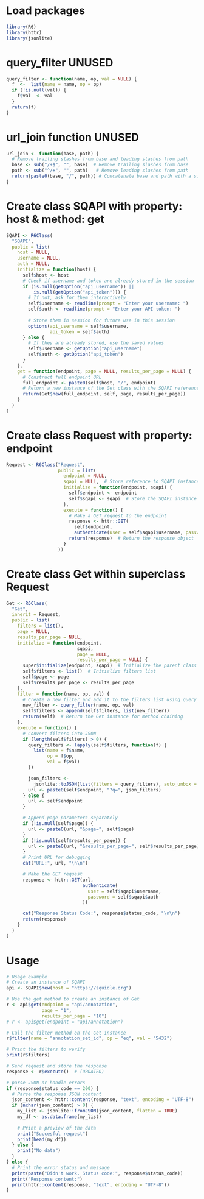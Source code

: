 # Load packages
```r
library(R6)
library(httr)
library(jsonlite)
```

# query_filter UNUSED
```r
query_filter <- function(name, op, val = NULL) {
  f  <-  list(name = name, op = op)
  if (!is.null(val)) {
    f$val  <- val
  }
  return(f)
}

```

# url_join function UNUSED
```r
url_join <- function(base, path) {
  # Remove trailing slashes from base and leading slashes from path
  base <- sub("/+$", "", base)  # Remove trailing slashes from base
  path <- sub("^/+", "", path)   # Remove leading slashes from path
  return(paste0(base, "/", path)) # Concatenate base and path with a single slash
}
```

# Create class SQAPI with property: host & method: get
```r
SQAPI <- R6Class(
  "SQAPI",
  public = list(
    host = NULL,
    username = NULL,
    auth = NULL,
    initialize = function(host) {
      self$host <- host
      # Check if username and token are already stored in the session
      if (is.null(getOption("api_username")) ||
          is.null(getOption("api_token"))) {
        # If not, ask for them interactively
        self$username <- readline(prompt = "Enter your username: ")
        self$auth <- readline(prompt = "Enter your API token: ")
        
        # Store them in session for future use in this session
        options(api_username = self$username,
                api_token = self$auth)
      } else {
        # If they are already stored, use the saved values
        self$username <- getOption("api_username")
        self$auth <- getOption("api_token")
      }
    },
    get = function(endpoint, page = NULL, results_per_page = NULL) {
      # Construct full endpoint URL
      full_endpoint <- paste0(self$host, "/", endpoint)
      # Return a new instance of the Get class with the SQAPI reference
      return(Get$new(full_endpoint, self, page, results_per_page))  
    }
  )
)
```

# Create class Request with property: endpoint 
```r
Request <- R6Class("Request",
                   public = list(
                     endpoint = NULL, 
                     sqapi = NULL,  # Store reference to SQAPI instance
                     initialize = function(endpoint, sqapi) {
                       self$endpoint <- endpoint
                       self$sqapi <- sqapi  # Store the SQAPI instance
                     },
                     execute = function() {
                       # Make a GET request to the endpoint
                       response <- httr::GET(
                         self$endpoint,
                         authenticate(user = self$sqapi$username, password = self$sqapi$auth)                    )
                       return(response)  # Return the response object
                     }
                   ))
```

# Create class Get within superclass Request
```r
Get <- R6Class(
  "Get",
  inherit = Request,
  public = list(
    filters = list(),
    page = NULL,
    results_per_page = NULL,
    initialize = function(endpoint,
                          sqapi,
                          page = NULL,
                          results_per_page = NULL) {
      super$initialize(endpoint, sqapi)  # Initialize the parent class with endpoint and sqapi
      self$filters <- list()  # Initialize filters list
      self$page <- page
      self$results_per_page <- results_per_page
    },
    filter = function(name, op, val) {
      # Create a new filter and add it to the filters list using query_filter
      new_filter <- query_filter(name, op, val)
      self$filters <- append(self$filters, list(new_filter))
      return(self)  # Return the Get instance for method chaining
    },
    execute = function() {
      # Convert filters into JSON
      if (length(self$filters) > 0) {
        query_filters <- lapply(self$filters, function(f) {
          list(name = f$name,
               op = f$op,
               val = f$val)
        })

        json_filters <-
          jsonlite::toJSON(list(filters = query_filters), auto_unbox = TRUE)
        url <- paste0(self$endpoint, "?q=", json_filters)
      } else {
        url <- self$endpoint
      }

      # Append page parameters separately
      if (!is.null(self$page)) {
        url <- paste0(url, "&page=", self$page)
      }
      if (!is.null(self$results_per_page)) {
        url <- paste0(url, "&results_per_page=", self$results_per_page)
      }
      # Print URL for debugging
      cat("URL:", url, "\n\n")

      # Make the GET request
      response <- httr::GET(url,
                            authenticate(
                              user = self$sqapi$username,
                              password = self$sqapi$auth
                            ))

      cat("Response Status Code:", response$status_code, "\n\n")
      return(response)
    }
  )
)

```

# Usage
```r

# Usage example
# Create an instance of SQAPI
api <- SQAPI$new(host = "https://squidle.org")

# Use the get method to create an instance of Get
r <- api$get(endpoint = "api/annotation",
             page = "1",
             results_per_page = "10")
# r <- api$get(endpoint = "api/annotation")

# Call the filter method on the Get instance
r$filter(name = "annotation_set_id", op = "eq", val = "5432")

# Print the filters to verify
print(r$filters)

# Send request and store the response
response <- r$execute()  # (UPDATED)

# parse JSON or handle errors
if (response$status_code == 200) {
  # Parse the response JSON content
  json_content <- httr::content(response, "text", encoding = "UTF-8")
  if (nchar(json_content) > 0) {
    my_list <- jsonlite::fromJSON(json_content, flatten = TRUE)
    my_df <- as.data.frame(my_list)
    
    # Print a preview of the data
    print("Succesful request")
    print(head(my_df))
  } else {
    print("No data")
  }
} else {
  # Print the error status and message
  print(paste("Didn't work. Status code:", response$status_code))
  print("Response content:")
  print(httr::content(response, "text", encoding = "UTF-8"))
}
```

